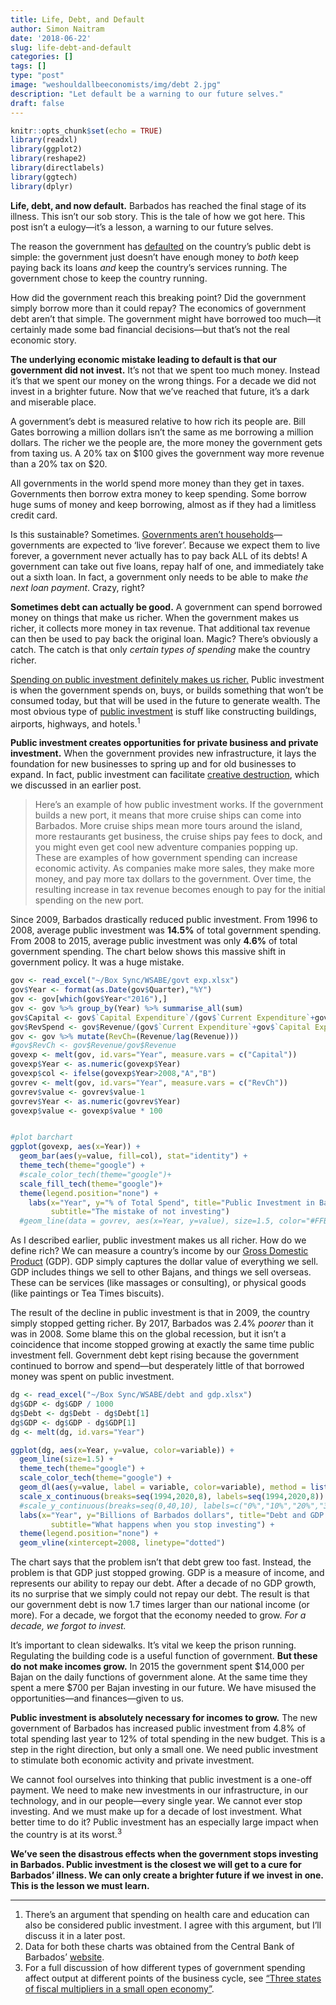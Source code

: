 ```yaml
---
title: Life, Debt, and Default
author: Simon Naitram
date: '2018-06-22'
slug: life-debt-and-default
categories: []
tags: []
type: "post"
image: "weshouldallbeeconomists/img/debt 2.jpg"
description: "Let default be a warning to our future selves."
draft: false
---
```


```r
knitr::opts_chunk$set(echo = TRUE)
library(readxl)
library(ggplot2)
library(reshape2)
library(directlabels)
library(ggtech)
library(dplyr)
```

**Life, debt, and now default.** Barbados has reached the final stage of its illness. This isn't our sob story. This is the tale of how we got here. This post isn't a eulogy---it's a lesson, a warning to our future selves. 

The reason the government has [defaulted](https://www.ft.com/content/1e6db984-6839-11e8-8cf3-0c230fa67aec){target="_blank"} on the country's public debt is simple: the government just doesn't have enough money to *both* keep paying back its loans *and* keep the country's services running. The government chose to keep the country running.

How did the government reach this breaking point? Did the government simply borrow more than it could repay? The economics of government debt aren't that simple. The government might have borrowed too much---it certainly made some bad financial decisions---but that's not the real economic story.

**The underlying economic mistake leading to default is that our government did not invest.** It's not that we spent too much money. Instead it's that we spent our money on the wrong things. For a decade we did not invest in a brighter future. Now that we've reached that future, it's a dark and miserable place.

A government's debt is measured relative to how rich its people are. Bill Gates borrowing a million dollars isn't the same as me borrowing a million dollars. The richer we the people are, the more money the government gets from taxing us. A 20% tax on $100 gives the government way more revenue than a 20% tax on \$20.

All governments in the world spend more money than they get in taxes. Governments then borrow extra money to keep spending. Some borrow huge sums of money and keep borrowing, almost as if they had a limitless credit card.

Is this sustainable? Sometimes. [Governments aren't households](https://www.washingtonpost.com/blogs/wonkblog/post/the_government_is_not_a_household_and_shouldnt_be_run_like_one/2011/04/13/AF21jOjD_blog.html?noredirect=on&utm_term=.6bd0e605e5f7){target="_blank"}---governments are expected to 'live forever'. Because we expect them to live forever, a government never actually has to pay back ALL of its debts! A government can take out five loans, repay half of one, and immediately take out a sixth loan. In fact, a government only needs to be able to make *the next loan payment*. Crazy, right?

**Sometimes debt can actually be good.** A government can spend borrowed money on things that make us richer. When the government makes us richer, it collects more money in tax revenue. That additional tax revenue can then be used to pay back the original loan. Magic? There's obviously a catch. The catch is that only *certain types of spending* make the country richer.

[Spending on public investment definitely makes us richer.](https://www.ft.com/content/9b591f98-4997-11e4-8d68-00144feab7de){target="_blank"} Public investment is when the government spends on, buys, or builds something that won't be consumed today, but that will be used in the future to generate wealth. The most obvious type of [public investment](https://www.britannica.com/topic/public-investment){target="_blank"} is stuff like constructing buildings, airports, highways, and hotels.^1^ 

**Public investment creates opportunities for private business and private investment.** When the government provides new infrastructure, it lays the foundation for new businesses to spring up and for old businesses to expand. In fact, public investment can facilitate [creative destruction](/weshouldallbeeconomists/2018/05/01/creative-destruction/){target="_blank"}, which we discussed in an earlier post.

> Here's an example of how public investment works. If the government builds a new port, it means that more cruise ships can come into Barbados. More cruise ships mean more tours around the island, more restaurants get business, the cruise ships pay fees to dock, and you might even get cool new adventure companies popping up. These are examples of how government spending can increase economic activity. As companies make more sales, they make more money, and pay more tax dollars to the government. Over time, the resulting increase in tax revenue becomes enough to pay for the initial spending on the new port.

Since 2009, Barbados drastically reduced public investment. From 1996 to 2008, average public investment was **14.5%** of total government spending. From 2008 to 2015, average public investment was only **4.6%** of total government spending. The chart below shows this massive shift in government policy. It was a huge mistake.

```r
gov <- read_excel("~/Box Sync/WSABE/govt exp.xlsx")
gov$Year <- format(as.Date(gov$Quarter),"%Y")
gov <- gov[which(gov$Year<"2016"),]
gov <- gov %>% group_by(Year) %>% summarise_all(sum)
gov$Capital <- gov$`Capital Expenditure`/(gov$`Current Expenditure`+gov$`Capital Expenditure`)
gov$RevSpend <- gov$Revenue/(gov$`Current Expenditure`+gov$`Capital Expenditure`)
gov <- gov %>% mutate(RevCh=(Revenue/lag(Revenue)))
#gov$RevCh <- gov$Revenue/gov$Revenue
govexp <- melt(gov, id.vars="Year", measure.vars = c("Capital"))
govexp$Year <- as.numeric(govexp$Year)
govexp$col <- ifelse(govexp$Year>2008,"A","B")
govrev <- melt(gov, id.vars="Year", measure.vars = c("RevCh"))
govrev$value <- govrev$value-1
govrev$Year <- as.numeric(govrev$Year)
govexp$value <- govexp$value * 100


#plot barchart
ggplot(govexp, aes(x=Year)) +
  geom_bar(aes(y=value, fill=col), stat="identity") +
  theme_tech(theme="google") +
  #scale_color_tech(theme="google")+
  scale_fill_tech(theme="google")+
  theme(legend.position="none") + 
    labs(x="Year", y="% of Total Spend", title="Public Investment in Barbados", 
         subtitle="The mistake of not investing")
  #geom_line(data = govrev, aes(x=Year, y=value), size=1.5, color="#FFBF03")
```

As I described earlier, public investment makes us all richer. How do we define rich? We can measure a country's income by our [Gross Domestic Product](http://edu.bankofengland.co.uk/knowledgebank/what-is-gdp/){target="_blank"} (GDP). GDP simply captures the dollar value of everything we sell. GDP includes things we sell to other Bajans, and things we sell overseas. These can be services (like massages or consulting), or physical goods (like paintings or Tea Times biscuits).

The result of the decline in public investment is that in 2009, the country simply stopped getting richer. By 2017, Barbados was 2.4% *poorer* than it was in 2008. Some blame this on the global recession, but it isn't a coincidence that income stopped growing at exactly the same time public investment fell. Government debt kept rising because the government continued to borrow and spend---but desperately little of that borrowed money was spent on public investment.

```r
dg <- read_excel("~/Box Sync/WSABE/debt and gdp.xlsx")
dg$GDP <- dg$GDP / 1000
dg$Debt <- dg$Debt - dg$Debt[1]
dg$GDP <- dg$GDP - dg$GDP[1]
dg <- melt(dg, id.vars="Year")

ggplot(dg, aes(x=Year, y=value, color=variable)) +
  geom_line(size=1.5) +
  theme_tech(theme="google") +
  scale_color_tech(theme="google") + 
  geom_dl(aes(y=value, label = variable, color=variable), method = list(cex = 1.5,"last.points")) + 
  scale_x_continuous(breaks=seq(1994,2020,8), labels=seq(1994,2020,8)) +
  #scale_y_continuous(breaks=seq(0,40,10), labels=c("0%","10%","20%","30%","40%")) +
  labs(x="Year", y="Billions of Barbados dollars", title="Debt and GDP in Barbados", 
         subtitle="What happens when you stop investing") +
  theme(legend.position="none") +
  geom_vline(xintercept=2008, linetype="dotted")
```
The chart says that the problem isn't that debt grew too fast. Instead, the problem is that GDP just stopped growing. GDP is a measure of income, and represents our ability to repay our debt. After a decade of no GDP growth, its no surprise that we simply could not repay our debt. The result is that our government debt is now 1.7 times larger than our national income (or more). For a decade, we forgot that the economy needed to grow. *For a decade, we forgot to invest.*

It's important to clean sidewalks. It's vital we keep the prison running. Regulating the building code is a useful function of government. **But these do not make incomes grow.** In 2015 the government spent \$14,000 per Bajan on the daily functions of government alone. At the same time they spent a mere \$700 per Bajan investing in our future. We have misused the opportunities---and finances---given to us.

**Public investment is absolutely necessary for incomes to grow.** The new government of Barbados has increased public investment from 4.8% of total spending last year to 12% of total spending in the new budget. This is a step in the right direction, but only a small one. We need public investment to stimulate both economic activity and private investment.

We cannot fool ourselves into thinking that public investment is a one-off payment. We need to make new investments in our infrastructure, in our technology, and in our people---every single year. We cannot ever stop investing. And we must make up for a decade of lost investment. What better time to do it? Public investment has an especially large impact when the country is at its worst.^3^

**We've seen the disastrous effects when the government stops investing in Barbados. Public investment is the closest we will get to a cure for Barbados' illness. We can only create a brighter future if we invest in one. This is the lesson we must learn.**


***

1. There's an argument that spending on health care and education can also be considered public investment. I agree with this argument, but I'll discuss it in a later post.
2. Data for both these charts was obtained from the Central Bank of Barbados' [website](www.centralbank.org.bb).
3. For a full discussion of how different types of government spending affect output at different points of the business cycle, see ["Three states of fiscal multipliers in a small open economy"](http://www.accessecon.com/Pubs/EB/2015/Volume35/EB-15-V35-I1-P76.pdf).
